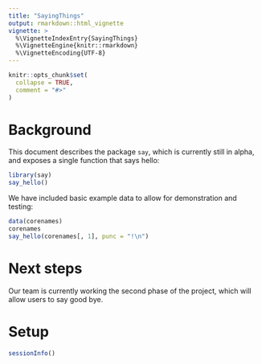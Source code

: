 ---
title: "SayingThings"
output: rmarkdown::html_vignette
vignette: >
  %\VignetteIndexEntry{SayingThings}
  %\VignetteEngine{knitr::rmarkdown}
  %\VignetteEncoding{UTF-8}
---

```{r, include = FALSE}
knitr::opts_chunk$set(
  collapse = TRUE,
  comment = "#>"
)
```

# Background

This document describes the package `say`, which is currently still in alpha, and exposes a single function that says hello:

```{r setup}
library(say)
say_hello()
```

We have included basic example data to allow for demonstration and testing:

```{r data}
data(corenames)
corenames
say_hello(corenames[, 1], punc = "!\n")
```

# Next steps

Our team is currently working the second phase of the project, which will allow users to say good bye. 

# Setup

```{r config}
sessionInfo()
```